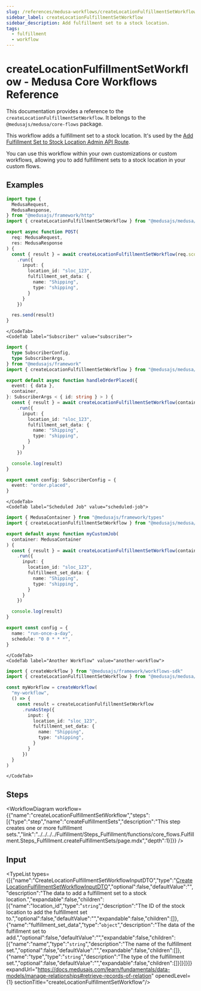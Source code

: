 ```yaml
---
slug: /references/medusa-workflows/createLocationFulfillmentSetWorkflow
sidebar_label: createLocationFulfillmentSetWorkflow
sidebar_description: Add fulfillment set to a stock location.
tags:
  - fulfillment
  - workflow
---
```



# createLocationFulfillmentSetWorkflow - Medusa Core Workflows Reference

This documentation provides a reference to the `createLocationFulfillmentSetWorkflow`. It belongs to the `@medusajs/medusa/core-flows` package.

This workflow adds a fulfillment set to a stock location. It's used by the
[Add Fulfillment Set to Stock Location Admin API Route](https://docs.medusajs.com/api/admin#stock-locations\_poststocklocationsidfulfillmentsets).

You can use this workflow within your own customizations or custom workflows, allowing you
to add fulfillment sets to a stock location in your custom flows.

<SourceCodeLink link="https://github.com/medusajs/medusa/blob/4936315b2dc777fbaaf2869b16bf48602fc7e69b/packages/core/core-flows/src/stock-location/workflows/create-location-fulfillment-set.ts#L35" />

## Examples

<CodeTabs group="workflow-exection">
    <CodeTab label="API Route" value="api-route">
    
```ts title="src/api/workflow/route.ts"
import type {
  MedusaRequest,
  MedusaResponse,
} from "@medusajs/framework/http"
import { createLocationFulfillmentSetWorkflow } from "@medusajs/medusa/core-flows"

export async function POST(
  req: MedusaRequest,
  res: MedusaResponse
) {
  const { result } = await createLocationFulfillmentSetWorkflow(req.scope)
    .run({
      input: {
        location_id: "sloc_123",
        fulfillment_set_data: {
          name: "Shipping",
          type: "shipping",
        }
      }
    })

  res.send(result)
}
```

    </CodeTab>
    <CodeTab label="Subscriber" value="subscriber">
    
```ts title="src/subscribers/order-placed.ts"
import {
  type SubscriberConfig,
  type SubscriberArgs,
} from "@medusajs/framework"
import { createLocationFulfillmentSetWorkflow } from "@medusajs/medusa/core-flows"

export default async function handleOrderPlaced({
  event: { data },
  container,
}: SubscriberArgs < { id: string } > ) {
  const { result } = await createLocationFulfillmentSetWorkflow(container)
    .run({
      input: {
        location_id: "sloc_123",
        fulfillment_set_data: {
          name: "Shipping",
          type: "shipping",
        }
      }
    })

  console.log(result)
}

export const config: SubscriberConfig = {
  event: "order.placed",
}
```

    </CodeTab>
    <CodeTab label="Scheduled Job" value="scheduled-job">
    
```ts title="src/jobs/message-daily.ts"
import { MedusaContainer } from "@medusajs/framework/types"
import { createLocationFulfillmentSetWorkflow } from "@medusajs/medusa/core-flows"

export default async function myCustomJob(
  container: MedusaContainer
) {
  const { result } = await createLocationFulfillmentSetWorkflow(container)
    .run({
      input: {
        location_id: "sloc_123",
        fulfillment_set_data: {
          name: "Shipping",
          type: "shipping",
        }
      }
    })

  console.log(result)
}

export const config = {
  name: "run-once-a-day",
  schedule: "0 0 * * *",
}
```

    </CodeTab>
    <CodeTab label="Another Workflow" value="another-workflow">
    
```ts title="src/workflows/my-workflow.ts"
import { createWorkflow } from "@medusajs/framework/workflows-sdk"
import { createLocationFulfillmentSetWorkflow } from "@medusajs/medusa/core-flows"

const myWorkflow = createWorkflow(
  "my-workflow",
  () => {
    const result = createLocationFulfillmentSetWorkflow
      .runAsStep({
        input: {
          location_id: "sloc_123",
          fulfillment_set_data: {
            name: "Shipping",
            type: "shipping",
          }
        }
      })
  }
)
```

    </CodeTab>
  </CodeTabs>

## Steps

<WorkflowDiagram workflow={{"name":"createLocationFulfillmentSetWorkflow","steps":[{"type":"step","name":"createFulfillmentSets","description":"This step creates one or more fulfillment sets.","link":"../../../../Fulfillment/Steps_Fulfillment/functions/core_flows.Fulfillment.Steps_Fulfillment.createFulfillmentSets/page.mdx","depth":1}]}} />

## Input

<TypeList types={[{"name":"CreateLocationFulfillmentSetWorkflowInputDTO","type":"[CreateLocationFulfillmentSetWorkflowInputDTO](../../../../../types/interfaces/types.CreateLocationFulfillmentSetWorkflowInputDTO/page.mdx)","optional":false,"defaultValue":"","description":"The data to add a fulfillment set to a stock location.","expandable":false,"children":[{"name":"location_id","type":"`string`","description":"The ID of the stock location to add the fulfillment set to.","optional":false,"defaultValue":"","expandable":false,"children":[]},{"name":"fulfillment_set_data","type":"`object`","description":"The data of the fulfillment set to add.","optional":false,"defaultValue":"","expandable":false,"children":[{"name":"name","type":"`string`","description":"The name of the fulfillment set.","optional":false,"defaultValue":"","expandable":false,"children":[]},{"name":"type","type":"`string`","description":"The type of the fulfillment set.","optional":false,"defaultValue":"","expandable":false,"children":[]}]}]}]} expandUrl="https://docs.medusajs.com/learn/fundamentals/data-models/manage-relationships#retrieve-records-of-relation" openedLevel={1} sectionTitle="createLocationFulfillmentSetWorkflow"/>
